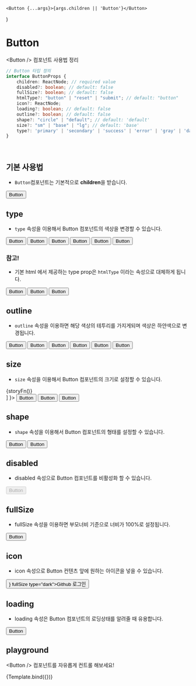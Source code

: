 
<Meta title="components/Button" component={Button} />

	<Button {...args}>{args.children || 'Button'}</Button>
)

# Button

&lt;Button /&gt; 컴포넌트 사용법 정리

```ts
// Button 타입 정의
interface ButtonProps {
	children: ReactNode; // required value
	disabled?: boolean; // default: false
	fullSize?: boolean; // default: false
	htmlType?: "button" | "reset" | "submit"; // default: "button"
	icon?: ReactNode;
	loading?: boolean; // default: false
	outline?: boolean; // default: false
	shape?: "circle" | "default"; // default: 'default'
	size?: "sm" | "base" | "lg"; // default: 'base'
	type?: 'primary' | 'secondary' | 'success' | 'error' | 'gray' | 'dark'; // default: 'primary'
}
```
<br />

## 기본 사용법

- `Button`컴포넌트는 기본적으로 **children**을 받습니다.

<Canvas>
	<Story name="basic">
		<Button>Button</Button>
	</Story>
</Canvas>

<br />

## type

- `type` 속성을 이용해서 Button 컴포넌트의 색상을 변경할 수 있습니다.

<Canvas>
	<Story name="type">
		<Button type="primary">Button</Button>
		<Button type="secondary">Button</Button>
		<Button type="success">Button</Button>
		<Button type="error">Button</Button>
		<Button type="gray">Button</Button>
		<Button type="dark">Button</Button>
	</Story>
</Canvas>

### 참고!

- 기본 html 에서 제공하는 type prop은 `htmlType` 이라는 속성으로 대체하게 됩니다. 

<Canvas>
	<Story name="htmlType">
		<Button htmlType="button">Button</Button>
		<Button htmlType="reset">Button</Button>
		<Button htmlType="submit">Button</Button>
	</Story>
</Canvas>

<br />

## outline

- `outline` 속성을 이용하면 해당 색상의 테투리를 가지게되며 색상은 하얀색으로 변경됩니다.

<Canvas>
	<Story name="outline">
		<Button outline type="primary">Button</Button>
		<Button outline type="secondary">Button</Button>
		<Button outline type="success">Button</Button>
		<Button outline type="error">Button</Button>
		<Button outline type="gray">Button</Button>
		<Button outline type="dark">Button</Button>
	</Story>
</Canvas>

<br />

## size

- `size` 속성을 이용해서 Button 컴포넌트의 크기로 설정할 수 있습니다.

<Canvas>
	<Story 
		name="size"
		decorators={
      [storyFn => 
        <div style={{
          width: '100%',
          display: 'flex',
          alignItems: 'center',
          gap: '10px'
        }}>
          {storyFn()}
        </div>
      ]
    }>
		<Button size="sm">Button</Button>
		<Button size="base">Button</Button>
		<Button size="lg">Button</Button>
	</Story>
</Canvas>

<br />

## shape

- `shape` 속성을 이용해서 Button 컴포넌트의 형태를 설정할 수 있습니다.

<Canvas>
	<Story name="shape">
		<Button shape="circle">Button</Button>
		<Button shape="default">Button</Button>
	</Story>
</Canvas>

<br />

## disabled

- disabled 속성으로 Button 컴포넌트를 비활성화 할 수 있습니다.

<Canvas>
	<Story name="disabled">
		<Button disabled>Button</Button>
	</Story>
</Canvas>

<br />

## fullSize

- fullSize 속성을 이용하면 부모너비 기준으로 너비가 100%로 설정됩니다.

<Canvas>
	<Story name="fullSize">
		<Button fullSize>Button</Button>
	</Story>
</Canvas>

<br />

## icon

- icon 속성으로 Button 컨텐츠 앞에 원하는 아이콘을 넣을 수 있습니다.

<Canvas>
	<Story name="icon">
		<Button icon={<Github fill="#fff" />} fullSize type="dark">Github 로그인</Button>
	</Story>
</Canvas>

<br />

## loading

- loading 속성은 Button 컴포넌트의 로딩상태를 알려줄 때 유용합니다.

<Canvas>
	<Story name="loading">
		<Button loading>Button</Button>
	</Story>
</Canvas>

<br />

## playground

&lt;Button /&gt; 컴포넌트를 자유롭게 컨트롤 해보세요!

<Canvas>
	<Story
		name="playground"
		argTypes={{
			className: {
				table: {
					disable: true
				}
			},
			style: {
				table: {
					disable: true
				}
			},
			children: {
				description: 'Button 컨텐츠',
				control: 'text'
			}
		}}
	>
		{Template.bind({})}
	</Story>
</Canvas>

<ArgsTable story="playground" />
